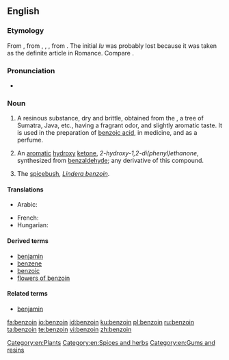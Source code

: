 ==English==
{{wikipedia}}
===Etymology===
From {{etyl|frm|en}} {{term|benjoin|lang=frm}}, from {{etyl|es|en}} {{term|benjuí|lang=es}}, {{etyl|pt|en}} {{term|beijoin|lang=pt}}, {{etyl|it|en}} {{term|benzoi|lang=it}}, from {{etyl|ar|en}} {{term|لبان جاوي|sc=Arab|tr=lubān jāwī|lang=ar||Javanese frankincense}}. The initial ''lu'' was probably lost because it was taken as the definite article in Romance. Compare {{term|oliban}}.

===Pronunciation===
*{{a|UK}} {{IPA|/ˈbɛnzəʊɪn/|/ˈbɛnzɔɪn/|lang=en}}

===Noun===
{{en-noun|~}}

# A resinous substance, dry and brittle, obtained from the {{taxlink|Styrax benzoin|species|noshow=1}}, a tree of Sumatra, Java, etc., having a fragrant odor, and slightly aromatic taste. It is used in the preparation of [[benzoic acid]], in medicine, and as a perfume. {{defdate|from 16th c.}}
# {{context|organic compound|lang=en}} An [[aromatic]] [[hydroxy]] [[ketone]], ''2-hydroxy-1,2-di(phenyl)ethanone'', synthesized from [[benzaldehyde]]; any derivative of this compound. {{defdate|from 19th c.}}
# The [[spicebush]], ''[[Lindera benzoin]]''. {{defdate|from 19th c.}}

====Translations====
{{trans-top|resinous substance from tree}}
* Arabic: {{t|ar|لبان جاوي|tr=lubān jāwī|m}}
{{trans-mid}}
* French: {{t+|fr|benjoin|m}}
* Hungarian: {{t|hu|benzoe}}
{{trans-bottom}}

{{trans-top|white crystalline substance}}
{{trans-mid}}
{{trans-bottom}}

{{trans-see|spicebush}}

====Derived terms====
* [[benjamin]]
* [[benzene]]
* [[benzoic]]
* [[flowers of benzoin]]

====Related terms====
* [[benjamin]]
[[Category:en:Plants]]
[[Category:en:Spices and herbs]]
[[Category:en:Gums and resins]]

[[fa:benzoin]]
[[io:benzoin]]
[[id:benzoin]]
[[ku:benzoin]]
[[pl:benzoin]]
[[ru:benzoin]]
[[ta:benzoin]]
[[te:benzoin]]
[[vi:benzoin]]
[[zh:benzoin]]